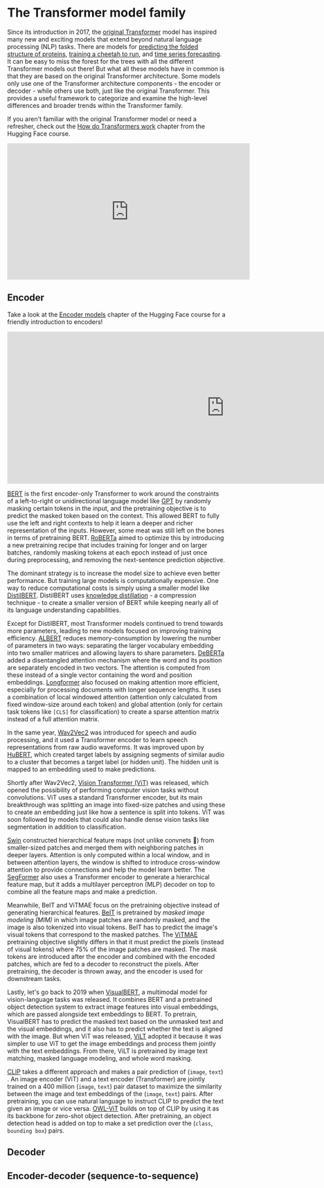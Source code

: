 <!--Copyright 2020 The HuggingFace Team. All rights reserved.

Licensed under the Apache License, Version 2.0 (the "License"); you may not use this file except in compliance with
the License. You may obtain a copy of the License at

http://www.apache.org/licenses/LICENSE-2.0

Unless required by applicable law or agreed to in writing, software distributed under the License is distributed on
an "AS IS" BASIS, WITHOUT WARRANTIES OR CONDITIONS OF ANY KIND, either express or implied. See the License for the
specific language governing permissions and limitations under the License.
-->

# The Transformer model family

Since its introduction in 2017, the [original Transformer](https://arxiv.org/abs/1706.03762) model has inspired many new and exciting models that extend beyond natural language processing (NLP) tasks. There are models for [predicting the folded structure of proteins](https://huggingface.co/blog/deep-learning-with-proteins), [training a cheetah to run](https://huggingface.co/blog/train-decision-transformers), and [time series forecasting](https://huggingface.co/blog/time-series-transformers). It can be easy to miss the forest for the trees with all the different Transformer models out there! But what all these models have in common is that they are based on the original Transformer architecture. Some models only use one of the Transformer architecture components - the encoder or decoder - while others use both, just like the original Transformer. This provides a useful framework to categorize and examine the high-level differences and broader trends within the Transformer family.

If you aren't familiar with the original Transformer model or need a refresher, check out the [How do Transformers work](https://huggingface.co/course/chapter1/4?fw=pt) chapter from the Hugging Face course.

<div align="center">
    <iframe width="560" height="315" src="https://www.youtube.com/embed/H39Z_720T5s" title="YouTube video player"
    frameborder="0" allow="accelerometer; autoplay; clipboard-write; encrypted-media; gyroscope;
    picture-in-picture" allowfullscreen></iframe>
</div>

## Encoder

<Tip>

Take a look at the [Encoder models](https://huggingface.co/course/chapter1/5?fw=pt) chapter of the Hugging Face course for a friendly introduction to encoders!

</Tip>

<iframe style="border: 1px solid rgba(0, 0, 0, 0.1);" width="1000" height="350" src="https://www.figma.com/embed?embed_host=share&url=https%3A%2F%2Fwww.figma.com%2Ffile%2FacQBpeFBVvrDUlzFlkejoz%2FModelscape-timeline%3Fnode-id%3D0%253A1%26t%3DseEKm6Q03CR3tpoQ-1" allowfullscreen></iframe>

[BERT](model_doc/bert) is the first encoder-only Transformer to work around the constraints of a left-to-right or unidirectional language model like [GPT](model_doc/gpt) by randomly masking certain tokens in the input, and the pretraining objective is to predict the masked token based on the context. This allowed BERT to fully use the left and right contexts to help it learn a deeper and richer representation of the inputs. However, some meat was still left on the bones in terms of pretraining BERT. [RoBERTa](model_doc/roberta) aimed to optimize this by introducing a new pretraining recipe that includes training for longer and on larger batches, randomly masking tokens at each epoch instead of just once during preprocessing, and removing the next-sentence prediction objective. 

The dominant strategy is to increase the model size to achieve even better performance. But training large models is computationally expensive. One way to reduce computational costs is simply using a smaller model like [DistilBERT](model_doc/distilbert). DistilBERT uses [knowledge distillation](https://arxiv.org/abs/1503.02531) - a compression technique - to create a smaller version of BERT while keeping nearly all of its language understanding capabilities. 

Except for DistilBERT, most Transformer models continued to trend towards more parameters, leading to new models focused on improving training efficiency. [ALBERT](model_doc/albert) reduces memory-consumption by lowering the number of parameters in two ways: separating the larger vocabulary embedding into two smaller matrices and allowing layers to share parameters. [DeBERTa](model_doc/deberta) added a disentangled attention mechanism where the word and its position are separately encoded in two vectors. The attention is computed from these instead of a single vector containing the word and position embeddings. [Longformer](model_doc/longformer) also focused on making attention more efficient, especially for processing documents with longer sequence lengths. It uses a combination of local windowed attention (attention only calculated from fixed window-size around each token) and global attention (only for certain task tokens like `[CLS]` for classification) to create a sparse attention matrix instead of a full attention matrix. 

In the same year, [Wav2Vec2](model_doc/wav2vec2) was introduced for speech and audio processing, and it used a Transformer encoder to learn speech representations from raw audio waveforms. It was improved upon by [HuBERT](model_doc/hubert), which created target labels by assigning segments of similar audio to a cluster that becomes a target label (or hidden unit). The hidden unit is mapped to an embedding used to make predictions.

Shortly after Wav2Vec2, [Vision Transformer (ViT)](model_doc/vit) was released, which opened the possibility of performing computer vision tasks without convolutions. ViT uses a standard Transformer encoder, but its main breakthrough was splitting an image into fixed-size patches and using these to create an embedding just like how a sentence is split into tokens. ViT was soon followed by models that could also handle dense vision tasks like segmentation in addition to classification. 

[Swin](model_doc/swin) constructed hierarchical feature maps (not unlike convnets 👀) from smaller-sized patches and merged them with neighboring patches in deeper layers. Attention is only computed within a local window, and in between attention layers, the window is shifted to introduce cross-window attention to provide connections and help the model learn better. The [SegFormer](model_doc/segformer) also uses a Transformer encoder to generate a hierarchical feature map, but it adds a multilayer perceptron (MLP) decoder on top to combine all the feature maps and make a prediction.

Meanwhile, BeIT and ViTMAE focus on the pretraining objective instead of generating hierarchical features. [BeIT](model_doc/beit) is pretrained by *masked image modeling (MIM)* in which image patches are randomly masked, and the image is also tokenized into visual tokens. BeIT has to predict the image's visual tokens that correspond to the masked patches. The [ViTMAE](model_doc/vitmae) pretraining objective slightly differs in that it must predict the pixels (instead of visual tokens) where 75% of the image patches are masked. The mask tokens are introduced after the encoder and combined with the encoded patches, which are fed to a decoder to reconstruct the pixels. After pretraining, the decoder is thrown away, and the encoder is used for downstream tasks.

Lastly, let's go back to 2019 when [VisualBERT](model_doc/visual_bert), a multimodal model for vision-language tasks was released. It combines BERT and a pretrained object detection system to extract image features into visual embeddings, which are passed alongside text embeddings to BERT. To pretrain, VisualBERT has to predict the masked text based on the unmasked text and the visual embeddings, and it also has to predict whether the text is aligned with the image. But when ViT was released, [ViLT](model_doc/vilt) adopted it because it was simpler to use ViT to get the image embeddings and process them jointly with the text embeddings. From there, ViLT is pretrained by image text matching, masked language modeling, and whole word masking.

[CLIP](model_doc/clip) takes a different approach and makes a pair prediction of (`image`, `text`) . An image encoder (ViT) and a text encoder (Transformer) are jointly trained on a 400 million (`image`, `text`) pair dataset to maximize the similarity between the image and text embeddings of the (`image`, `text`) pairs. After pretraining, you can use natural language to instruct CLIP to predict the text given an image or vice versa. [OWL-ViT](model_doc/owlvit) builds on top of CLIP by using it as its backbone for zero-shot object detection. After pretraining, an object detection head is added on top to make a set prediction over the (`class`, `bounding box`) pairs.

## Decoder

## Encoder-decoder (sequence-to-sequence)
